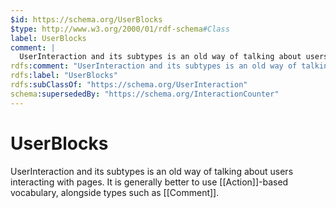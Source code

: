 ```yaml
---
$id: https://schema.org/UserBlocks
$type: http://www.w3.org/2000/01/rdf-schema#Class
label: UserBlocks
comment: |
  UserInteraction and its subtypes is an old way of talking about users interacting with pages. It is generally better to use [[Action]]-based vocabulary, alongside types such as [[Comment]].
rdfs:comment: "UserInteraction and its subtypes is an old way of talking about users interacting with pages. It is generally better to use [[Action]]-based vocabulary, alongside types such as [[Comment]]."
rdfs:label: "UserBlocks"
rdfs:subClassOf: "https://schema.org/UserInteraction"
schema:supersededBy: "https://schema.org/InteractionCounter"
---
```


# UserBlocks

UserInteraction and its subtypes is an old way of talking about users interacting with pages. It is generally better to use [[Action]]-based vocabulary, alongside types such as [[Comment]].

